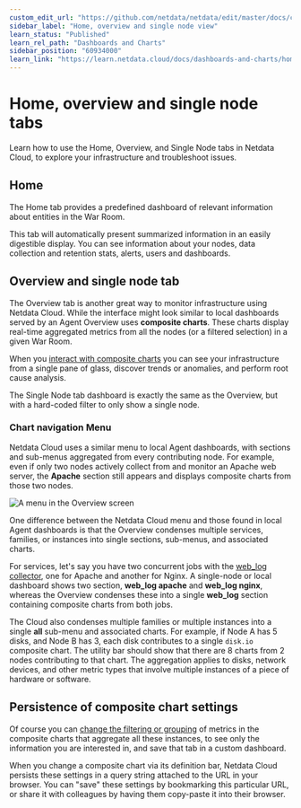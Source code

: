 ```yaml
---
custom_edit_url: "https://github.com/netdata/netdata/edit/master/docs/cloud/visualize/overview.md"
sidebar_label: "Home, overview and single node view"
learn_status: "Published"
learn_rel_path: "Dashboards and Charts"
sidebar_position: "60934000"
learn_link: "https://learn.netdata.cloud/docs/dashboards-and-charts/home-overview-and-single-node-view"
---
```


# Home, overview and single node tabs

Learn how to use the Home, Overview, and Single Node tabs in Netdata Cloud, to explore your infrastructure and troubleshoot issues.

## Home

The Home tab provides a predefined dashboard of relevant information about entities in the War Room.

This tab will automatically present summarized information in an easily digestible display. You can see information about your
nodes, data collection and retention stats, alerts, users and dashboards.

## Overview and single node tab

The Overview tab is another great way to monitor infrastructure using Netdata Cloud. While the interface might look
similar to local dashboards served by an Agent Overview uses **composite charts**.
These charts display real-time aggregated metrics from all the nodes (or a filtered selection) in a given War Room.

When you [interact with composite charts](/docs/dashboards-and-charts/netdata-charts)
you can see your infrastructure from a single pane of glass, discover trends or anomalies, and perform root cause analysis.

The Single Node tab dashboard is exactly the same as the Overview, but with a hard-coded filter to only show a single node.

### Chart navigation Menu

Netdata Cloud uses a similar menu to local Agent dashboards, with sections
and sub-menus aggregated from every contributing node. For example, even if only two nodes actively collect from and
monitor an Apache web server, the **Apache** section still appears and displays composite charts from those two nodes.

![A menu in the Overview screen](https://user-images.githubusercontent.com/1153921/95785094-fa0ad980-0c89-11eb-8328-2ff11ac630b4.png)

One difference between the Netdata Cloud menu and those found in local Agent dashboards is that
the Overview condenses multiple services, families, or instances into single sections, sub-menus, and associated charts.

For services, let's say you have two concurrent jobs with the [web_log collector](/docs/collecting-metrics/web-servers-and-web-proxies/web-server-log-files), one for Apache and another for Nginx.
A single-node or local dashboard shows two section, **web_log apache** and **web_log nginx**, whereas the Overview condenses these into a
single **web_log** section containing composite charts from both jobs.

The Cloud also condenses multiple families or multiple instances into a single **all** sub-menu and associated charts.
For example, if Node A has 5 disks, and Node B has 3, each disk contributes to a single `disk.io` composite chart.
The utility bar should show that there are 8 charts from 2 nodes contributing to that chart.
The aggregation applies to disks, network devices, and other metric types that involve multiple instances of a piece of hardware or software.

## Persistence of composite chart settings

Of course you can [change the filtering or grouping](/docs/dashboards-and-charts/netdata-charts) of metrics in the composite charts that aggregate all these instances, to see only the information you are interested in, and save that tab in a custom dashboard.

When you change a composite chart via its definition bar, Netdata Cloud persists these settings in a query string attached to the URL in your browser.
You can "save" these settings by bookmarking this particular URL, or share it with colleagues by having them copy-paste it into their browser.
